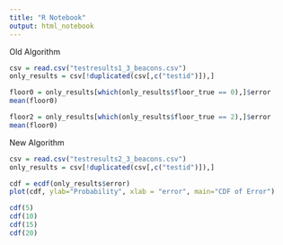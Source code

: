 ```yaml
---
title: "R Notebook"
output: html_notebook
---
```


Old Algorithm

```r
csv = read.csv("testresults1_3_beacons.csv")
only_results = csv[!duplicated(csv[,c("testid")]),]

floor0 = only_results[which(only_results$floor_true == 0),]$error
mean(floor0)

floor2 = only_results[which(only_results$floor_true == 2),]$error
mean(floor0)
```


New Algorithm

```r
csv = read.csv("testresults2_3_beacons.csv")
only_results = csv[!duplicated(csv[,c("testid")]),]

cdf = ecdf(only_results$error)
plot(cdf, ylab="Probability", xlab = "error", main="CDF of Error")

cdf(5)
cdf(10)
cdf(15)
cdf(20)
```










